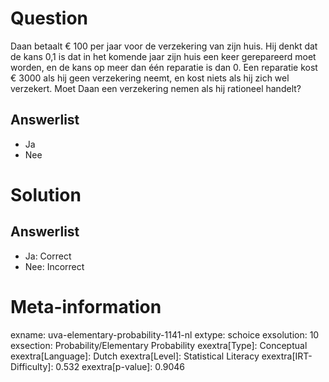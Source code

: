 Question
========

Daan betaalt € 100 per jaar voor de verzekering van zijn huis. Hij denkt
dat de kans 0,1 is dat in het komende jaar zijn huis een keer
gerepareerd moet worden, en de kans op meer dan één reparatie is dan 0.
Een reparatie kost € 3000 als hij geen verzekering neemt, en kost niets
als hij zich wel verzekert. Moet Daan een verzekering nemen als hij
rationeel handelt?

Answerlist
----------

* Ja
* Nee

Solution
========

Answerlist
----------

* Ja: Correct
* Nee: Incorrect

Meta-information
================
exname: uva-elementary-probability-1141-nl
extype: schoice
exsolution: 10
exsection: Probability/Elementary Probability
exextra[Type]: Conceptual
exextra[Language]: Dutch
exextra[Level]: Statistical Literacy
exextra[IRT-Difficulty]: 0.532
exextra[p-value]: 0.9046
